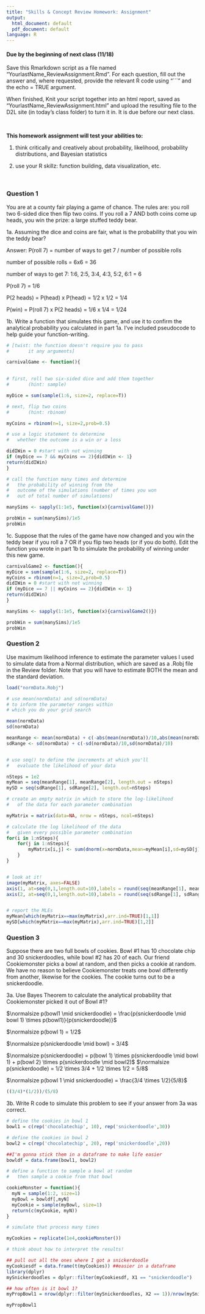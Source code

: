 ```yaml
---
title: "Skills & Concept Review Homework: Assignment"
output:
  html_document: default
  pdf_document: default
language: R
---
```


<!-- To render the assignment in Rmarkdown, enter the command below in the R console -->
<!-- rmarkdown::render("Review_Assignment.Rmd") -->

#### Due by the beginning of next class (11/18)

Save this Rmarkdown script as a file named “YourlastName_ReviewAssignment.Rmd”. 
For each question, fill out the answer and, where requested, 
provide the relevant R code using "```" and the echo = TRUE argument.

When finished, Knit your script together into an html report, 
saved as “YourlastName_ReviewAssignment.html” and upload the 
resulting file to the D2L site (in today’s class folder) to turn it in. 
It is due before our next class.

\

**This homework assignment will test your abilities to:**

1. think critically and creatively about probability, likelihood, probability distributions, and Bayesian statistics

2. use your R skillz: function building, data visualization, etc.

\

### Question 1

You are at a county fair playing a game of chance. 
The rules are: you roll two 6-sided dice then flip two coins.
If you roll a 7 AND both coins come up heads, you win the prize: 
a large stuffed teddy bear.

1a. Assuming the dice and coins are fair, 
what is the probability that you win the teddy bear?

Answer:
P(roll 7) = number of ways to get 7 / number of possible rolls

number of possible rolls = 6x6 = 36

number of ways to get 7: 1:6, 2:5, 3:4, 4:3, 5:2, 6:1 = 6

P(roll 7) = 1/6

P(2 heads) = P(head) x P(head) = 1/2 x 1/2 = 1/4

P(win) = P(roll 7) x P(2 heads) = 1/6 x 1/4 = 1/24

1b. Write a function that simulates this game, and use it to confirm 
the analytical probability you calculated in part 1a. I've included 
pseudocode to help guide your function-writing.


```r

# [twist: the function doesn't require you to pass
#		it any arguments]

carnivalGame <- function(){
  

# first, roll two six-sided dice and add them together
#		(hint: sample)

myDice = sum(sample(1:6, size=2, replace=T))

# next, flip two coins
#		(hint: rbinom)

myCoins = rbinom(n=1, size=2,prob=0.5)

# use a logic statement to determine 
#	whether the outcome is a win or a loss

didIWin = 0 #start with not winning
if (myDice == 7 && myCoins == 2){didIWin <- 1}
return(didIWin)
}

# call the function many times and determine  
#	the probability of winning from the 
#	outcome of the simulations (number of times you won
#	out of total number of simulations)

manySims <- sapply(1:1e5, function(x){carnivalGame()})

probWin = sum(manySims)/1e5
probWin

```

1c. Suppose that the rules of the game have now changed 
and you win the teddy bear if you roll a 7 OR if you flip 
two heads (or if you do both).  Edit the function you wrote in part 1b to 
simulate the probability of winning under this new game.

```r


carnivalGame2 <- function(){
myDice = sum(sample(1:6, size=2, replace=T))
myCoins = rbinom(n=1, size=2,prob=0.5)
didIWin = 0 #start with not winning
if (myDice == 7 || myCoins == 2){didIWin <- 1}
return(didIWin)
}

manySims <- sapply(1:1e5, function(x){carnivalGame2()})

probWin = sum(manySims)/1e5
probWin

```


### Question 2

Use maximum likelihood inference to estimate the parameter values 
I used to simulate data from a Normal distribution, 
which are saved as a .Robj file in the Review folder.
Note that you will have to estimate BOTH the mean and the 
standard deviation.

```r
load("normData.Robj")

# use mean(normData) and sd(normData)
# to inform the parameter ranges within 
# which you do your grid search

mean(normData)
sd(normData)

meanRange <- mean(normData) + c(-abs(mean(normData))/10,abs(mean(normData))/10)
sdRange <- sd(normData) + c(-sd(normData)/10,sd(normData)/10)


# use seq() to define the increments at which you'll 
#	evaluate the likelihood of your data

nSteps = 1e2
myMean = seq(meanRange[1], meanRange[2], length.out = nSteps)
mySD = seq(sdRange[1], sdRange[2], length.out=nSteps)

# create an empty matrix in which to store the log-likelihood
#	of the data for each parameter combination

myMatrix = matrix(data=NA, nrow = nSteps, ncol=nSteps)

# calculate the log likelihood of the data 
#	given every possible parameter combination
for(i in 1:nSteps){
	for(j in 1:nSteps){
		myMatrix[i,j] <- sum(dnorm(x=normData,mean=myMean[i],sd=mySD[j],log=TRUE))
	}
}


# look at it!
image(myMatrix, axes=FALSE)
axis(1, at=seq(0,1,length.out=10),labels = round(seq(meanRange[1], meanRange[2], length.out=10), digits=1))
axis(2, at=seq(0,1,length.out=10),labels = round(seq(sdRange[1], sdRange[2], length.out=10), digits=1))


# report the MLEs
myMean[which(myMatrix==max(myMatrix),arr.ind=TRUE)[1,1]]
mySD[which(myMatrix==max(myMatrix),arr.ind=TRUE)[1,2]]

```

### Question 3

Suppose there are two full bowls of cookies. 
Bowl #1 has 10 chocolate chip and 30 snickerdoodles, 
while bowl #2 has 20 of each. 
Our friend Cookiemonster picks a bowl at random, and then picks a cookie at random. 
We have no reason to believe Cookiemonster treats one bowl differently from another, 
likewise for the cookies. 
The cookie turns out to be a snickerdoodle.

 
3a. Use Bayes Theorem to calculate the analytical probability that 
Cookiemonster picked it out of Bowl #1?


$\normalsize p(bowl1 \mid snickerdoodle) = \frac{p(snickerdoodle \mid bowl  1) \times p(bowl1)}{p(snickerdoodle)}$

$\normalsize p(bowl 1) = 1/2$

$\normalsize p(snickerdoodle \mid bowl) = 3/4$

$\normalsize p(snickerdoodle) = p(bowl 1) \times p(snickerdoodle \mid bowl 1) + p(bowl 2) \times p(snickerdoodle \mid bowl2)$
$\normalsize p(snickerdoodle) = 1/2 \times 3/4 + 1/2 \times 1/2 = 5/8$


$\normalsize p(bowl  1 \mid snickerdoodle) =  \frac{3/4 \times 1/2}{5/8}$

```r
((3/4)*(1/2))/(5/8)
```



3b. Write R code to simulate this problem to see 
if your answer from 3a was correct.


```r
# define the cookies in bowl 1
bowl1 = c(rep('chocolatechip', 10), rep('snickerdoodle',30))

# define the cookies in bowl 2
bowl2 = c(rep('chocolatechip', 20), rep('snickerdoodle',20))

##I'm gonna stick them in a dataframe to make life easier
bowldf = data.frame(bowl1, bowl2)

# define a function to sample a bowl at random
#	then sample a cookie from that bowl

cookieMonster = function(){
  myN = sample(1:2, size=1)
  myBowl = bowldf[,myN]
  myCookie = sample(myBowl, size=1)
  return(c(myCookie, myN))
}

# simulate that process many times

myCookies = replicate(1e4,cookieMonster())

# think about how to interpret the results!

## pull out all the ones where I got a snickerdoodle
myCookiesdf = data.frame(t(myCookies)) ##easier in a dataframe
library(dplyr)
mySnickerdoodles = dplyr::filter(myCookiesdf, X1 == "snickerdoodle")

## how often is it bowl 1?
myPropBowl1 = nrow(dplyr::filter(mySnickerdoodles, X2 == 1))/nrow(mySnickerdoodles)

myPropBowl1


```

